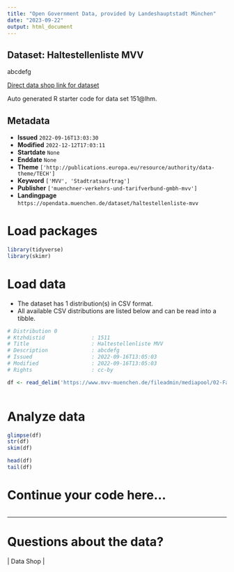 ```yaml
---
title: "Open Government Data, provided by Landeshauptstadt München"
date: "2023-09-22"
output: html_document
---
```


## Dataset: Haltestellenliste MVV

abcdefg

[Direct data shop link for dataset](https://opendata.muenchen.de/dataset/151@lhm)

Auto generated R starter code for data set 151@lhm.

## Metadata

- **Issued** `2022-09-16T13:03:30`
- **Modified** `2022-12-12T17:03:11`
- **Startdate** `None`
- **Enddate** `None`
- **Theme** `['http://publications.europa.eu/resource/authority/data-theme/TECH']`
- **Keyword** `['MVV', 'Stadtratsauftrag']`
- **Publisher** `['muenchner-verkehrs-und-tarifverbund-gmbh-mvv']`
- **Landingpage** `https://opendata.muenchen.de/dataset/haltestellenliste-mvv`


# Load packages

```r

library(tidyverse)
library(skimr)

```

# Load data

-   The dataset has 1 distribution(s) in CSV format.
-   All available CSV distributions are listed below and can be read into a tibble.

```r

# Distribution 0
# Ktzhdistid               : 1511
# Title                    : Haltestellenliste MVV
# Description              : abcdefg
# Issued                   : 2022-09-16T13:05:03
# Modified                 : 2022-09-16T13:05:03
# Rights                   : cc-by

df <- read_delim('https://www.mvv-muenchen.de/fileadmin/mediapool/02-Fahrplanauskunft/03-Downloads/openData/20-01-MVV_HST-_s20-o-T.csv')



```

# Analyze data

```r

glimpse(df)
str(df)
skim(df)

head(df)
tail(df)

```

# Continue your code here...

```r

```

------------------------------------------------------------------------

# Questions about the data?

 | Data Shop | 
